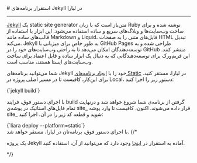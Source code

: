 

<Layout>
<Head>
<title>مستندات استقرار برنامه‌های Jekyll - لیارا</title>
</Head>
# استقرار برنامه‌های Jekyll در لیارا
<hr className="mb-2" />
<a href="https://jekyllrb.com/" className="text-[#2196f3] ">Jekyll</a> یک static site generator متن‌باز است که با زبان Ruby نوشته شده و برای ساخت وب‌سایت‌ها و وبلاگ‌های سریع و ساده استفاده می‌شود. این ابزار با استفاده از قالب‌های ساده مانند Markdown و Liquid، فایل‌های متنی را به صفحات HTML تبدیل می‌کند. Jekyll به طور خاص برای میزبانی با GitHub Pages طراحی شده و به توسعه‌دهندگان امکان می‌دهد تا به راحتی وب‌سایت‌های خود را در GitHub منتشر کنند. این فریم‌ورک برای توسعه‌دهندگانی که به دنبال یک ابزار ساده و قابل اعتماد برای ساخت وب‌سایت‌های ایستا هستند، مناسب است.

<div className="h-2" />

شما می‌توانید برنامه‌های Jekyll خود را با <a href="../../how-tos/create-app" className="text-[#2196f3] ">ایجاد برنامه‌های Static</a> در لیارا، مستقر کنید.
برای این‌کار، کافیست تا در مسیر اصلی پروژه در Local، دستور زیر را اجرا کنید:
<div className="h-2" />
<div dir='ltr'>
    <Highlight className="json">
        {`jekyll build`}
    </Highlight>
</div>
<div className="h-2" />

با اجرای دستور فوق، فرایند build گرفتن از برنامه‌ی شما شروع خواهد شد و درنهایت تمام فایل‌های استاتیک در پوشه‌ی <Important>site_</Important> قرار داده می‌شوند.
اکنون، کافیست تا وارد پوشه site_ شوید و قطعه کد زیر را در آن، اجرا کنید:

<div className="h-2" />
<div dir='ltr'>
    <Highlight className="js">
        {`liara deploy --platform=static`}
    </Highlight>
</div>
<div className="h-2" />
با اجرای دستور فوق، برنامه‌تان در لیارا، مستقر خواهد شد.
{/* <Alert variant="success">
<p>
یک پروژه Jekyll آماده به استقرار در <a href="https://github.com/liara-cloud/hapi-getting-started" className="text-[#2196f3] ">اینجا</a> وجود دارد که می‌توانید از آن، استفاده کنید.
</p>
</Alert> */}

</Layout>
